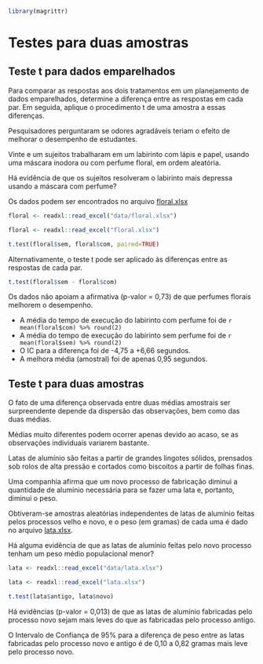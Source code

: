 ```r
library(magrittr)
```


# Testes para duas amostras

## Teste t para dados emparelhados


Para comparar as respostas aos dois tratamentos em um planejamento de dados emparelhados, determine a diferença entre as respostas em cada par. Em seguida, aplique o procedimento t de uma amostra a essas diferenças.


:::{.example #par name="Teste t para dados emparelhados"}

Pesquisadores perguntaram se odores agradáveis teriam o efeito de melhorar o desempenho de estudantes.

Vinte e um sujeitos trabalharam em um labirinto com lápis e papel, usando uma máscara inodora ou com perfume floral, em ordem aleatória.

Há evidência de que os sujeitos resolveram o labirinto mais depressa usando a máscara com perfume?

Os dados podem ser encontrados no arquivo [floral.xlsx](data/floral.xlsx)

```r

floral <- readxl::read_excel("data/floral.xlsx")

```

```r

floral <- readxl::read_excel("floral.xlsx")

```

```r

t.test(floral$sem, floral$com, paired=TRUE)

```



Alternativamente, o teste t pode ser aplicado às diferenças entre as respostas de cada par.

```r

t.test(floral$sem - floral$com)

```

Os dados não apoiam a afirmativa (p-valor = 0,73) de que perfumes florais melhorem o desempenho.

* A média do tempo de execução do labirinto com perfume foi de `r mean(floral$com) %>% round(2)`
* A média do tempo de execução do labirinto sem perfume foi de `r mean(floral$sem) %>% round(2)`
* O IC para a diferença foi de -4,75 a +6,66 segundos.
* A melhora média (amostral) foi de apenas 0,95 segundos.

:::



## Teste t para duas amostras

O fato de uma diferença observada entre duas médias amostrais ser surpreendente depende da dispersão das observações, bem como das duas médias.

Médias muito diferentes podem ocorrer apenas devido ao acaso, se as observações individuais variarem bastante.


:::{.example #testet name="Teste t para duas amostras"}

Latas de alumínio são feitas a partir de grandes lingotes sólidos, prensados sob rolos de alta pressão e cortados como biscoitos a partir de folhas finas.

Uma companhia afirma que um novo processo de fabricação diminui a quantidade de alumínio necessária para se fazer uma lata e, portanto, diminui o peso.


Obtiveram-se amostras aleatórias independentes de latas de alumínio feitas pelos processos velho e novo, e o peso (em gramas) de cada uma é dado no arquivo [lata.xlsx](data/lata.xlsx).


Há alguma evidência de que as latas de alumínio feitas pelo novo processo tenham um peso médio populacional menor?

```r

lata <- readxl::read_excel("data/lata.xlsx")

```


```r

lata <- readxl::read_excel("lata.xlsx")

```

```r

t.test(lata$antigo, lata$novo)

```

Há evidências (p-valor = 0,013) de que as latas de alumínio fabricadas pelo processo novo sejam mais leves do que as fabricadas pelo processo antigo.

O Intervalo de Confiança de 95% para a diferença de peso entre as latas fabricadas pelo processo novo e antigo é de 0,10 a 0,82 gramas mais leve pelo processo novo.


:::

